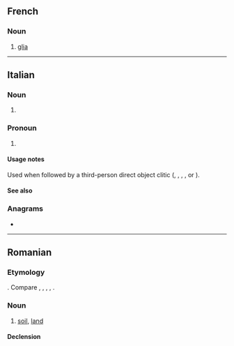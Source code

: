 ==French==

===Noun===
{{fr-noun|f}}

# {{lb|fr|anatomy}} [[glia]]

----

==Italian==

===Noun===
{{head|it|noun form|g=f}}

# {{plural of|it|glia}}

===Pronoun===
{{head|it|pronoun}}

# {{alternative form of|it|gli}}

====Usage notes====
Used when followed by a third-person direct object clitic ({{m|it|lo}}, {{m|it|la}}, {{m|it|li}}, {{m|it|le}}, or {{m|it|ne}}).

====See also====
{{Italian personal pronouns}}

===Anagrams===
* {{anagrams|it|a=egil|egli|geli|gilè}}

----

==Romanian==

===Etymology===
{{bor|ro|sla-pro|*glьjь|t=soil}}. Compare {{cog|sh|glej}}, {{cog|ru|глей}}, {{cog|pl|glej}}, {{cog|sk|glej}}, {{cog|uk|ґлей}}.

===Noun===
{{ro-noun|f|glii}}

# [[soil]], [[land]]

====Declension====
{{ro-noun-f-ie|gli}}